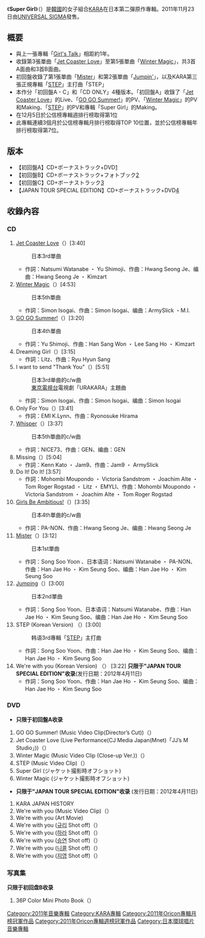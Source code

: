 {{Unreferenced|time=2012-03-12T09:18:13+00:00 }}
{{Infobox Album
| Name = Super Girl
| Cover = 
| Artist = [[KARA|KARA]]
| Type = 專輯
| Released = 2011年11月23日
| Recorded = 2011年
| Genre = [[J-POP|J-POP]]
| Length = 
| Label = [[环球音乐_(日本)|UNIVERSAL SIGMA]]
| Producer = 
| Certification  = * 三白金唱片（[[日本唱片協会|日本唱片協会]]）
| Chart position = * 週榜第1位<small>（[[Oricon公信榜|Oricon]]）</small> 
* 2011年11月度月榜第1位（Oricon）
* 2011年12月度月榜第3位（Oricon）
* 2012年1月度月榜第7位（Oricon）
* 2012年1月度月榜第7位（Oricon）
* 2012年2月度月榜第23位（Oricon）
* 2012年4月度月榜第8位（Oricon）
* 2012年5月度月榜46位（Oricon）
* 2012年上半年榜第7位（Oricon）
* 2012年年榜第18位（Oricon）
* 登場次数27次（Oricon）
| Reviews = 
| Last album            = [[Girl's_Talk|Girl's Talk]]<br />2010年
| This album            = '''Super Girl'''<br />2011年
| Next album            = [[Girls_Forever|Girls Forever]]<br />2012年
| Misc           = 
{{Singles
 | Name          = Super Girl
 | Type          = 錄音室專輯
 | Single 1      = [[Jet_Coaster_Love|Jet Coaster Love]]
 | Single 1 date = 2011年4月6日
 | Single 2      = [[GO_GO_Summer!|GO GO Summer!]]
 | Single 2 date = 2011年6月29日
 | Single 3      = [[Winter_Magic|Winter Magic]]
 | Single 3 date = 2011年10月19日
}}
}}

《'''Super Girl'''》（{{lang-ja|'''スーパーガール'''}}）是[[韓國|韓國]]的女子組合[[KARA|KARA]]在日本第二彈原作專輯。2011年11月23日由[[环球音乐_(日本)|UNIVERSAL SIGMA]]發售。

== 概要 ==
* 與上一張專輯「[[Girl's_Talk|Girl's Talk]]」相距約1年。
* 收錄第3張單曲「[[Jet_Coaster_Love|Jet Coaster Love]]」至第5張單曲「[[Winter_Magic|Winter Magic]]」，共3首A面曲和3首B面曲。
* 初回盤收錄了第1張單曲「[[Mister|Mister]]」和第2張單曲「[[Jumpin'|Jumpin']]」，以及KARA第三張正規專輯「[[STEP|STEP]]」主打曲「STEP」
* 本作分「初回盤A - C」和「CD ONLY」4種版本。「初回盤A」收錄了「[[Jet_Coaster_Love|Jet Coaster Love]]」的Live、「[[GO_GO_Summer!|GO GO Summer!]]」的PV、「[[Winter_Magic|Winter Magic]]」的PV和Making、「[[STEP|STEP]]」的PV和專輯「Super Girl」的Making。
* 在12月5日於公信榜專輯週排行榜取得第1位
* 此專輯連續3個月於公信榜專輯月排行榜取得TOP 10位置，並於公信榜專輯年排行榜取得第7位。
==版本==
*【初回盤A】CD+ボーナストラック+DVD[https://web.archive.org/web/20120306182852/http://beta.universal-music.co.jp/kara/products/umck-9461]
*【初回盤B】CD+ボーナストラック+フォトブック[https://web.archive.org/web/20120306195946/http://beta.universal-music.co.jp/kara/products/umck-9462]
*【初回盤C】CD+ボーナストラック[https://web.archive.org/web/20120425091650/http://beta.universal-music.co.jp/kara/products/umck-9463]
*【JAPAN TOUR SPECIAL EDITION】CD+ボーナストラック+DVD[http://www.universal-music.co.jp/kara/products/umck-9480]{{Wayback|url=http://www.universal-music.co.jp/kara/products/umck-9480 |date=20130518092157 }}

==收錄內容==
===CD===
# [[Jet_Coaster_Love|Jet Coaster Love]]（{{lang-ja|ジェットコースターラブ}}）[3:40]
#:日本3rd單曲
#*作詞：Natsumi Watanabe ・ Yu Shimoji、作曲：Hwang Seong Je、编曲：Hwang Seong Je ・ Kimzart
# [[Winter_Magic|Winter Magic]]（{{lang-ja|ウィンターマジック}}）[4:53] 
#:日本5th單曲
#*作詞：Simon Isogai、作曲：Simon Isogai、编曲：ArmySlick ・M.I.
# [[GO_GO_Summer!|GO GO Summer!]]（{{lang-ja|GO GO サマー!}}）[3:20]
#:日本4th單曲
#*作詞：Yu Shimoji、作曲：Han Sang Won ・ Lee Sang Ho ・ Kimzart
# Dreaming Girl（{{lang-ja|ドリーミングガール}}）[3:15]
#*作詞：Litz、作曲：Ryu Hyun Sang
# I want to send "Thank You"（{{lang-ja|今、贈りたい「ありがとう」}}）[5:51]
#:日本3rd单曲的c/w曲
#:[[東京電視台|東京電視台]]電視劇「URAKARA」主題曲
#*作詞：Simon Isogai、作曲：Simon Isogai、编曲：Simon Isogai
# Only For You（{{lang-ja|オンリーフォーユー}}）[3:41]
#*作詞：EMI K.Lynn、作曲：Ryonosuke Hirama 
# [[Winter_Magic|Whisper]]（{{lang-ja|ウィスパー}}）[3:37]
#:日本5th單曲的c/w曲
#*作詞：NICE73、作曲：GEN、编曲：GEN
# Missing（{{lang-ja|ミッシング}}）[5:04]
#*作詞：Kenn Kato ・ Jam9、作曲：Jam9 ・ ArmySlick
# Do It! Do It! [3:57]
#*作詞：Mohombi Moupondo ・ Victoria Sandstrom ・ Joachim Alte ・ Tom Roger Rogstad ・ Litz ・ EMYLI、作曲：Mohombi Moupondo ・ Victoria Sandstrom ・ Joachim Alte ・ Tom Roger Rogstad
# [[GO_GO_Summer!|Girls Be Ambitious!]]（{{lang-ja|ガールズ ビー アンビシャス!}}）[3:35]
#:日本4th單曲的c/w曲
#*作詞：PA-NON、作曲：Hwang Seong Je、编曲：Hwang Seong Je
# [[Mister|Mister]]（{{lang-ja|ミスター}}）[3:12]
#:日本1st單曲
#*作詞：Song Soo Yoon 、日本语词：Natsumi Watanabe ・ PA-NON、作曲：Han Jae Ho ・ Kim Seung Soo、编曲：Han Jae Ho ・ Kim Seung Soo
# [[Jumping|Jumping]]（{{lang-ja|ジャンピン}}）[3:00]
#:日本2nd單曲
#*作詞：Song Soo Yoon、日本语词：Natsumi Watanabe、作曲：Han Jae Ho ・ Kim Seung Soo、编曲：Han Jae Ho ・ Kim Seung Soo
# STEP (Korean Version) （{{lang-ja|STEP (オリジナル・韓国語バージョン)}}）[3:00]
#:韩语3rd專輯「[[STEP|STEP]]」主打曲
#*作詞：Song Soo Yoon、作曲：Han Jae Ho ・ Kim Seung Soo、编曲：Han Jae Ho ・ Kim Seung Soo
# We're with you (Korean Version) （{{lang-ja|We're with you (オリジナル・韓国語バージョン)}}） [3:22] '''只限于"JAPAN TOUR SPECIAL EDITION"收录'''(发行日期：2012年4月11日)
#*作詞：Song Soo Yoon、作曲：Han Jae Ho ・ Kim Seung Soo、编曲：Han Jae Ho ・ Kim Seung Soo

===DVD===
*'''只限于初回盤A收录'''
# GO GO Summer! (Music Video Clip(Director’s Cut))（{{lang-ja|GO GO サマー! (ミュージックビデオクリップ(ディレクターズカット))}}）
# Jet Coaster Love (Live Performance(CJ Media Japan(Mnet)「JJ’s M Studio」))（{{lang-ja|ジェットコースターラブ (パフォーマンスライブ(CJ メディアジャパン(Mnet)「JJ’s M Studio」))}}）
# Winter Magic (Music Video Clip (Close-up Ver.))（{{lang-ja|ウィンターマジック (ミュージックビデオクリップ (バージョンクローズアップ。))}}）
# STEP (Music Video Clip)（{{lang-ja|STEP (ミュージックビデオクリップ}}）
# Super Girl (ジャケット撮影時オフショット)
# Winter Magic (ジャケット撮影時オフショット) 
*'''只限于"JAPAN TOUR SPECIAL EDITION"收录'''  (发行日期：2012年4月11日)
# KARA JAPAN HISTORY
# We're with you (Music Video Clip)（{{lang-ja|We're with you (ミュージックビデオクリップ}}）
# We're with you (Art Movie)
# We're with you ([[朴奎利|규리]] Shot off)（{{lang-ja|We're with you (ギュリ オフショット)}}）
# We're with you ([[具荷拉|하라]] Shot off)（{{lang-ja|We're with you (ハラ オフショット)}}）
# We're with you ([[韩升延|승연]] Shot off)（{{lang-ja|We're with you (スンヨン オフショット)}}）
# We're with you ([[郑龙珠|니콜]] Shot off)（{{lang-ja|We're with you (ニコル オフショット)}}）
# We're with you ([[姜知英|지영]] Shot off)（{{lang-ja|We're with you (ジヨン オフショット)}}）
===写真集===
'''只限于初回盘B收录''' 
# 36P Color Mini Photo Book（{{lang-ja|36ページ カラーミニフォトブック}}）
{{Kara}}
{{Oricon專輯月榜冠軍 (2010年代前期)|2011年11月}}
{{Oricon專輯週榜冠軍 (2011年)|2011年12月5日、12月26日，共2週}}

{{DEFAULTSORT:Super Girl}}
[[Category:2011年音樂專輯|Category:2011年音樂專輯]]
[[Category:KARA專輯|Category:KARA專輯]]
[[Category:2011年Oricon專輯月榜冠軍作品|Category:2011年Oricon專輯月榜冠軍作品]]
[[Category:2011年Oricon專輯週榜冠軍作品|Category:2011年Oricon專輯週榜冠軍作品]]
[[Category:日本環球唱片音樂專輯|Category:日本環球唱片音樂專輯]]